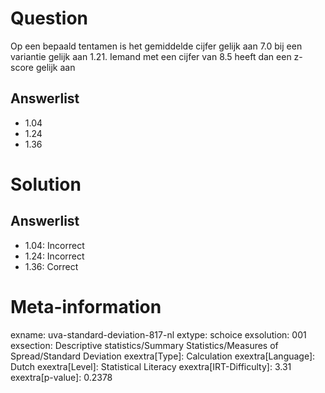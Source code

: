 Question
========

Op een bepaald tentamen is het gemiddelde cijfer gelijk aan 7.0 bij een
variantie gelijk aan 1.21. Iemand met een cijfer van 8.5 heeft dan een
z-score gelijk aan

Answerlist
----------

* 1.04
* 1.24
* 1.36

Solution
========

Answerlist
----------

* 1.04: Incorrect
* 1.24: Incorrect
* 1.36: Correct

Meta-information
================
exname: uva-standard-deviation-817-nl
extype: schoice
exsolution: 001
exsection: Descriptive statistics/Summary Statistics/Measures of Spread/Standard Deviation
exextra[Type]: Calculation
exextra[Language]: Dutch
exextra[Level]: Statistical Literacy
exextra[IRT-Difficulty]: 3.31
exextra[p-value]: 0.2378
